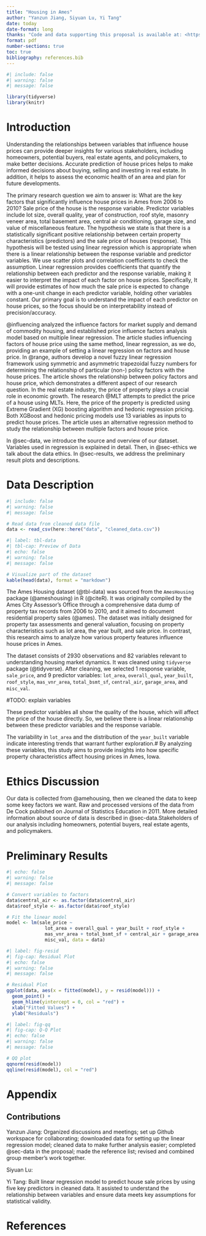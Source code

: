 ```yaml
---
title: "Housing in Ames"
author: "Yanzun Jiang, Siyuan Lu, Yi Tang"
date: today
date-format: long
thanks: "Code and data supporting this proposal is available at: <https://github.com/Stary54264/Housing-in-Ames>"
format: pdf
number-sections: true
toc: true
bibliography: references.bib
---
```


```r
#| include: false
#| warning: false
#| message: false

library(tidyverse)
library(knitr)
```

\newpage

# Introduction

Understanding the relationships between variables that influence house prices can provide deeper insights for various stakeholders, including homeowners, potential buyers, real estate agents, and policymakers, to make better decisions. Accurate prediction of house prices helps to make informed decisions about buying, selling and investing in real estate. In addition, it helps to assess the economic health of an area and plan for future developments. 

The primary research question we aim to answer is: What are the key factors that significantly influence house prices in Ames from 2006 to 2010? Sale price of the house is the response variable. Predictor variables include lot size, overall quality, year of construction, roof style, masonry veneer area, total basement area, central air conditioning, garage size, and value of miscellaneous feature. The hypothesis we state is that there is a statistically significant positive relationship between certain property characteristics (predictors) and the sale price of houses (response). This hypothesis will be tested using linear regression which is appropriate when there is a linear relationship between the response variable and predictor variables. We use scatter plots and correlation coefficients to check the assumption. Linear regression provides coefficients that quantify the relationship between each predictor and the response variable, making it easier to interpret the impact of each factor on house prices. Specifically, It will provide estimates of how much the sale price is expected to change with a one-unit change in each predictor variable, holding other variables constant. Our primary goal is to understand the impact of each predictor on house prices, so the focus should be on interpretability instead of precision/accuracy. 

@influencing analyzed the influence factors for market supply and demand of commodity housing, and established price influence factors analysis model based on multiple linear regression. The article studies influencing factors of house price using the same method, linear regression, as we do, providing an example of setting a linear regression on factors and house price.
In @range, authors develop a novel fuzzy linear regression framework using symmetric and asymmetric trapezoidal fuzzy numbers for determining the relationship of particular (non-) policy factors with the house prices. The article shows the relationship between policy factors and house price, which demonstrates a different aspect of our research question.
In the real estate industry, the price of property plays a crucial role in economic growth. The research @MLT attempts to predict the price of a house using MLTs. Here, the price of the property is predicted using Extreme Gradient (XG) boosting algorithm and hedonic regression pricing. Both XGBoost and hedonic pricing models use 13 variables as inputs to predict house prices. The article uses an alternative regression method to study the relationship between multiple factors and house price. 

In @sec-data, we introduce the source and overview of our dataset. Variables used in regression is explained in detail. Then, in @sec-ethics we talk about the data ethics. In @sec-results, we address the preliminary result plots and descriptions.


# Data Description {#sec-data}

```r
#| include: false
#| warning: false
#| message: false

# Read data from cleaned data file
data <- read_csv(here::here("data", "cleaned_data.csv"))
```

```r
#| label: tbl-data
#| tbl-cap: Preview of Data
#| echo: false
#| warning: false
#| message: false

# Visualize part of the dataset
kable(head(data), format = "markdown")
```

The Ames Housing dataset (@tbl-data) was sourced from the `AmesHousing` package (@ameshousing) in R (@citeR). It was originally compiled by the Ames City Assessor's Office through a comprehensive data dump of property tax records from 2006 to 2010, and it aimed to document residential property sales (@ames). The dataset was initially designed for property tax assessments and general valuation, focusing on property characteristics such as lot area, the year built, and sale price. In contrast, this research aims to analyze how various property features influence house prices in Ames.

The dataset consists of 2930 observations and 82 variables relevant to understanding housing market dynamics. It was cleaned using `tidyverse` package (@tidyverse). After cleaning, we selected 1 response variable, `sale_price`, and 9 predictor variables: `lot_area`, `overall_qual`, `year_built`, `roof_style`, `mas_vnr_area`, `total_bsmt_sf`, `central_air`, `garage_area`, and `misc_val`.

#TODO: explain variables

These predictor variables all show the quality of the house, which will affect the price of the house directly. So, we believe there is a linear relationship between these predictor variables and the response variable.

The variability in `lot_area` and the distribution of the `year_built` variable indicate interesting trends that warrant further exploration.# By analyzing these variables, this study aims to provide insights into how specific property characteristics affect housing prices in Ames, Iowa.

# Ethics Discussion {#sec-ethics}

Our data is collected from @amehousing, then we cleaned the data to keep some keey factors we want. Raw and processed versions of the data from De Cock published on Journal of Statistics Education in 2011. More detailed information about source of data is described in @sec-data.Stakeholders of our analysis including homeowners, potential buyers, real estate agents, and policymakers. 

# Preliminary Results {#sec-results}

```r
#| echo: false
#| warning: false
#| message: false

# Convert variables to factors
data$central_air <- as.factor(data$central_air)
data$roof_style <- as.factor(data$roof_style)

# Fit the linear model
model <- lm(sale_price ~
              lot_area + overall_qual + year_built + roof_style +
              mas_vnr_area + total_bsmt_sf + central_air + garage_area +
              misc_val, data = data)
```

```r
#| label: fig-resid
#| fig-cap: Residual Plot
#| echo: false
#| warning: false
#| message: false

# Residual Plot
ggplot(data, aes(x = fitted(model), y = resid(model))) +
  geom_point() +
  geom_hline(yintercept = 0, col = "red") +
  xlab("Fitted Values") +
  ylab("Residuals")
```

```r
#| label: fig-qq
#| fig-cap: Q-Q Plot
#| echo: false
#| warning: false
#| message: false

# QQ plot
qqnorm(resid(model))
qqline(resid(model), col = "red")
```

\newpage

\appendix

# Appendix

## Contributions {#sec-contribution}

Yanzun Jiang: Organized discussions and meetings; set up Github workspace for collaborating; downloaded data for setting up the linear regression model; cleaned data to make further analysis easier; completed @sec-data in the proposal; made the reference list; revised and combined group member's work together.

Siyuan Lu: 

Yi Tang: Built linear regression model to predict house sale prices by using five key predictors in cleaned data. It assisted to understand the relationship between variables and ensure data meets key assumptions for statistical validity.

\newpage

# References

